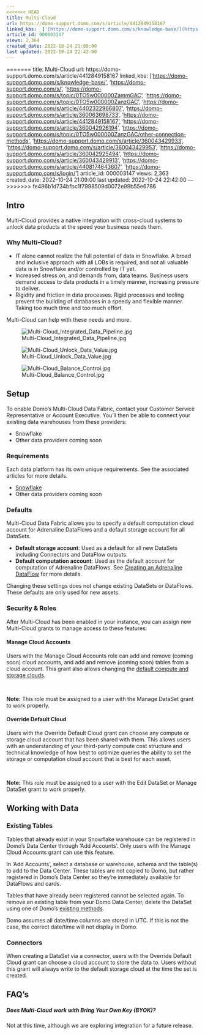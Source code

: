 ```yaml
---
<<<<<<< HEAD
title: Multi-Cloud
url: https://domo-support.domo.com/s/article/4412849158167
linked_kbs:  ['[https://domo-support.domo.com/s/knowledge-base/](https://domo-support.domo.com/s/knowledge-base/)', '[https://domo-support.domo.com/s/](https://domo-support.domo.com/s/)', '[https://domo-support.domo.com/s/topic/0TO5w000000ZammGAC](https://domo-support.domo.com/s/topic/0TO5w000000ZammGAC)', '[https://domo-support.domo.com/s/topic/0TO5w000000ZanzGAC](https://domo-support.domo.com/s/topic/0TO5w000000ZanzGAC)', '[https://domo-support.domo.com/s/article/4402322966807](https://domo-support.domo.com/s/article/4402322966807)', '[https://domo-support.domo.com/s/article/360063698733](https://domo-support.domo.com/s/article/360063698733)', '[https://domo-support.domo.com/s/article/4412849158167](https://domo-support.domo.com/s/article/4412849158167)', '[https://domo-support.domo.com/s/article/360042926194](https://domo-support.domo.com/s/article/360042926194)', '[https://domo-support.domo.com/s/topic/0TO5w000000ZanzGAC/other-connection-methods](https://domo-support.domo.com/s/topic/0TO5w000000ZanzGAC/other-connection-methods)', '[https://domo-support.domo.com/s/article/360043429933](https://domo-support.domo.com/s/article/360043429933)', '[https://domo-support.domo.com/s/article/360043429953](https://domo-support.domo.com/s/article/360043429953)', '[https://domo-support.domo.com/s/article/360042925494](https://domo-support.domo.com/s/article/360042925494)', '[https://domo-support.domo.com/s/article/360043429913](https://domo-support.domo.com/s/article/360043429913)', '[https://domo-support.domo.com/s/article/4408174643607](https://domo-support.domo.com/s/article/4408174643607)', '[https://domo-support.domo.com/s/login/](https://domo-support.domo.com/s/login/)']
article_id: 000003147
views: 2,364
created_date: 2022-10-24 21:09:00
last updated: 2022-10-24 22:42:00
---
```

=======
title: Multi-Cloud
url: https://domo-support.domo.com/s/article/4412849158167
linked_kbs:  ['[https://domo-support.domo.com/s/knowledge-base/](https://domo-support.domo.com/s/knowledge-base/)', '[https://domo-support.domo.com/s/](https://domo-support.domo.com/s/)', '[https://domo-support.domo.com/s/topic/0TO5w000000ZammGAC](https://domo-support.domo.com/s/topic/0TO5w000000ZammGAC)', '[https://domo-support.domo.com/s/topic/0TO5w000000ZanzGAC](https://domo-support.domo.com/s/topic/0TO5w000000ZanzGAC)', '[https://domo-support.domo.com/s/article/4402322966807](https://domo-support.domo.com/s/article/4402322966807)', '[https://domo-support.domo.com/s/article/360063698733](https://domo-support.domo.com/s/article/360063698733)', '[https://domo-support.domo.com/s/article/4412849158167](https://domo-support.domo.com/s/article/4412849158167)', '[https://domo-support.domo.com/s/article/360042926194](https://domo-support.domo.com/s/article/360042926194)', '[https://domo-support.domo.com/s/topic/0TO5w000000ZanzGAC/other-connection-methods](https://domo-support.domo.com/s/topic/0TO5w000000ZanzGAC/other-connection-methods)', '[https://domo-support.domo.com/s/article/360043429933](https://domo-support.domo.com/s/article/360043429933)', '[https://domo-support.domo.com/s/article/360043429953](https://domo-support.domo.com/s/article/360043429953)', '[https://domo-support.domo.com/s/article/360042925494](https://domo-support.domo.com/s/article/360042925494)', '[https://domo-support.domo.com/s/article/360043429913](https://domo-support.domo.com/s/article/360043429913)', '[https://domo-support.domo.com/s/article/4408174643607](https://domo-support.domo.com/s/article/4408174643607)', '[https://domo-support.domo.com/s/login/](https://domo-support.domo.com/s/login/)']
article_id: 000003147
views: 2,363
created_date: 2022-10-24 21:09:00
last updated: 2022-10-24 22:42:00
---
>>>>>>> fe496b1d734bfbc1f7998509d0072e99b55e6786



Intro
-----


Multi-Cloud provides a native integration with cross-cloud systems to unlock data products at the speed your business needs them.


### Why Multi-Cloud?


* IT alone cannot realize the full potential of data in Snowflake. A broad and inclusive approach with all LOBs is required, and not all valuable data is in Snowflake and/or controlled by IT yet.
* Increased stress on, and demands from, data teams. Business users demand access to data products in a timely manner, increasing pressure to deliver.​
* Rigidity and friction in data processes. Rigid processes and tooling prevent the building of databases in a speedy and flexible manner. Taking too much time and too much effort.


Multi-Cloud can help with these needs and more.  
  
![Multi-Cloud_Integrated_Data_Pipeline.jpg](Multi-Cloud_Integrated_Data_Pipeline.jpg)  
  
![Multi-Cloud_Unlock_Data_Value.jpg](Multi-Cloud_Unlock_Data_Value.jpg)  
  
![Multi-Cloud_Balance_Control.jpg](Multi-Cloud_Balance_Control.jpg)


Setup
-----


To enable Domo's Multi-Cloud Data Fabric, contact your Customer Service Representative or Account Executive. You'll then be able to connect your existing data warehouses from these providers:


* Snowflake
* Other data providers coming soon


### Requirements


Each data platform has its own unique requirements. See the associated articles for more details.


* [Snowflake](/s/article/4402322966807)
* Other data providers coming soon


### Defaults


Multi-Cloud Data Fabric allows you to specify a default computation cloud account for Adrenaline DataFlows and a default storage account for all DataSets.


* **Default storage account**: Used as a default for all new DataSets including Connectors and DataFlow outputs.
* **Default computation account**: Used as the default account for computation of Adrenaline DataFlows. See [Creating an Adrenaline DataFlow](/s/article/360063698733) for more details.


Changing these settings does not change existing DataSets or DataFlows. These defaults are only used for new assets.


### Security & Roles


After Multi-Cloud has been enabled in your instance, you can assign new Multi-Cloud grants to manage access to these features:


#### Manage Cloud Accounts


Users with the Manage Cloud Accounts role can add and remove (coming soon) cloud accounts, and add and remove (coming soon) tables from a cloud account. This grant also allows changing the [default compute and storage clouds](/s/article/4412849158167).




 

**Note:** This role must be assigned to a user with the Manage DataSet grant to work properly.



#### Override Default Cloud


Users with the Override Default Cloud grant can choose any compute or storage cloud account that has been shared with them. This allows users with an understanding of your third-party compute cost structure and technical knowledge of how best to optimize queries the ability to set the storage or computation cloud account that is best for each asset.




 

**Note:** This role must be assigned to a user with the Edit DataSet or Manage DataSet grant to work properly.



Working with Data
-----------------


### Existing Tables


Tables that already exist in your Snowflake warehouse can be registered in Domo's Data Center through 'Add Accounts'. Only users with the Manage Cloud Accounts grant can use this feature.


In 'Add Accounts', select a database or warehouse, schema and the table(s) to add to the Data Center. These tables are not copied to Domo, but rather registered in Domo's Data Center so they're immediately available for DataFlows and cards.


Tables that have already been registered cannot be selected again. To remove an existing table from your Domo Data Center, delete the DataSet using one of Domo's [existing methods](/s/article/360042926194).


Domo assumes all date/time columns are stored in UTC. If this is not the case, the correct date/time will not display in Domo.


### Connectors


When creating a DataSet via a connector, users with the Override Default Cloud grant can choose a cloud account to store the data to. Users without this grant will always write to the default storage cloud at the time the set is created.


FAQ's
-----


##### Does Multi-Cloud work with Bring Your Own Key (BYOK)?


Not at this time, although we are exploring integration for a future release.

